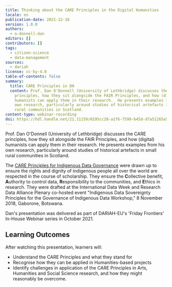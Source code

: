 ```yaml
---
title: Thinking about the CARE Principles in the Digital Humanities
locale: en
publication-date: 2021-12-16
version: 1.0.0
authors:
  - o-donnell-dan
editors: []
contributors: []
tags:
  - citizen-science
  - data-management
sources:
  - dariah
license: cc-by-4.0
table-of-contents: false
summary:
  title: CARE Principles in DH
  content: Prof. Dan O'Donnell (University of Lethbridge) discusses the CARE
    principles, how they sit alongside the FAIR Principles, and how (digital)
    humanists can apply them in their research.  He presents examples from his
    own research, particularly around studies of historical artefacts in small
    rural communities in Scotland.
content-type: webinar-recording
doi: https://hdl.handle.net/21.11159/0195cc28-a1f6-7599-b45d-d7a51265a534
---
```

Prof. Dan O'Donnell (University of Lethbridge) discusses the CARE principles, how they sit alongside the FAIR Principles, and how (digital) humanists can apply them in their research. He presents examples from his own research, particularly around studies of historical artefacts in small rural communities in Scotland.

The [CARE Principles for Indigenous Data Governance](https://www.gida-global.org/care) were drawn up to ensure the rights and dignity of indigenous people all over the world are respected in the course of scholarship. They ensure the **C**ollective benefit, **A**uthority to control data, **R**esponsibility to the communities, and **E**thics in research. They were drafted at the International Data Week and Research Data Alliance Plenary co-hosted event "Indigenous Data Sovereignty Principles for the Governance of Indigenous Data Workshop," 8 November 2018, Gaborone, Botswana.

Dan's presentation was delivered as part of DARIAH-EU's 'Friday Frontiers' In-House Webinar series in October 2021.

## Learning Outcomes

After watching this presentation, learners will:

* Understand the CARE Principles and what they stand for
* Recognise how they can be applied in Humanities-based projects
* Identify challenges in application of the CARE Principles in Arts, Humanities and Social Science research, and how they might reasonably be overcome.

<VideoCard provider="youtube" id="zy6D9UQuiig" title="Thinking about CARE Principles in (Digital) Humanities research" image="/assets/content/assets/en/resources/hosted/thinking-about-the-care-principles-in-the-digital-humanities/dan-o-donnell-videocard-thumbnail.png" subtitle="Click here to view" />
